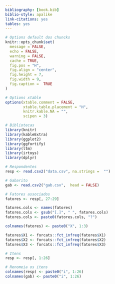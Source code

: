 ```yaml
---
bibliography: [book.bib]
biblio-style: apalike
link-citations: yes
tables: yes
---
```


```r
# Options default dos chuncks
knitr::opts_chunk$set(
  message = FALSE,
  echo = FALSE,
  warning = FALSE,
  cache = TRUE,
  fig.pos = "H",
  fig.align = "center",
  fig.height = 7,
  fig.width = 9,
  fig.caption =  TRUE
)

# Options xtable
options(xtable.comment = FALSE,
        xtable.table.placement = "H",
        knitr.kable.NA = "",
        scipen = 3)
```

```r
# Bibliotecas
library(knitr)
library(kableExtra)
library(ggplot2)
library(ggfortify)
library(ltm)
library(irtoys)
library(dplyr)
```

```r
# Respondentes
resp <- read.csv2("data.csv", na.strings =  "")

# Gabarito
gab <- read.csv2("gab.csv",  head = FALSE)

# Fatores associados
fatores <- resp[, 27:29]

fatores.cols <- names(fatores)
fatores.cols <- gsub("[.]", " ", fatores.cols)
fatores.cols <- paste0(fatores.cols, "?")

colnames(fatores) <- paste0("X", 1:3)

fatores$X1 <- forcats::fct_infreq(fatores$X1)
fatores$X2 <- forcats::fct_infreq(fatores$X2)
fatores$X3 <- forcats::fct_infreq(fatores$X3)

# Itens
resp <- resp[, 1:26]

# Renomeia os itens
colnames(resp) <- paste0("i", 1:26)
colnames(gab) <- paste0("i", 1:26)
```

